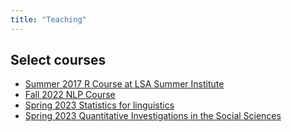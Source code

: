 ```yaml
---
title: "Teaching"
---
```


## Select courses

-   [Summer 2017 R Course at LSA Summer Institute](courses/2017_lsa/index.qmd)
-   [Fall 2022 NLP Course](courses/2022_lin517/)
-   [Spring 2023 Statistics for linguistics](https://jofrhwld.github.io/2023_Lin611/)
-   [Spring 2023 Quantitative Investigations in the Social Sciences](https://jofrhwld.github.io/AandS500_2023/)
